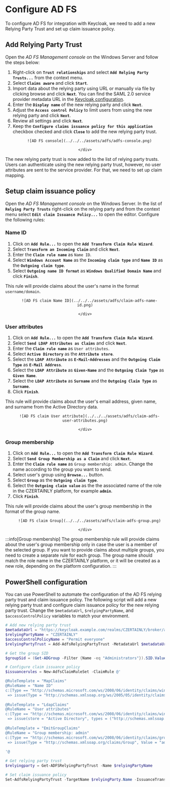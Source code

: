 # Configure AD FS

To configure AD FS for integration with Keycloak, we need to add a new Relying Party Trust and set up claim issuance policy.

## Add Relying Party Trust

Open the *AD FS Management console* on the Windows Server and follow the steps below:

1. Right-click on **`Trust relationships`** and select **`Add Relying Party Trusts...`** from the context menu.
2. Select **`Claims aware`** and click **`Start`**.
3. Import data about the relying party using URL or manually via file by clicking browse and click **`Next`**. You can find the SAML 2.0 service provider metadata URL in the [Keycloak configuration](./configure-keycloak#export-service-provider-metadata).
4. Enter the **`Display name`** of the new relying party and click **`Next`**.
5. Adjust the **`Access control Policy`** to limit users from using the new relying party and click **`Next`**.
6. Review all settings and click **`Next`**.
7. Keep the **`Configure claims issuance policy for this application`** checkbox checked and click **`Close`** to add the new relying party trust.

<center>
    <div style={{width: "80%"}}>

        ![AD FS console](../../../assets/adfs/adfs-console.png)

    </div>
</center>

The new relying party trust is now added to the list of relying party trusts. Users can authenticate using the new relying party trust, however, no user attributes are sent to the service provider. For that, we need to set up claim mapping.

## Setup claim issuance policy

Open the *AD FS Management console* on the Windows Server. In the list of **`Relying Party Trusts`** right-click on the relying party and from the context menu select **`Edit claim Issuance Policy...`** to open the editor. Configure the following rules:

### Name ID

1. Click on **`Add Rule...`** to open the **`Add Transform Claim Rule Wizard`**.
2. Select **`Transform an Incoming Claim`** and click **`Next`**.
3. Enter the **`Claim rule name`** as `Name ID`.
4. Select **`Windows Account Name`** as the **`Incoming claim type`** and **`Name ID`** as the **`Outgoing claim type`**.
5. Select **`Outgoing name ID format`** as **`Windows Qualified Domain Name`** and click **`Finish`**.

This rule will provide claims about the user's name in the format `username/domain`.

<center>
    <div style={{width: "80%"}}>

        ![AD FS claim Name ID](../../../assets/adfs/claim-adfs-name-id.png)

    </div>
</center>

### User attributes

1. Click on **`Add Rule...`** to open the **`Add Transform Claim Rule Wizard`**.
2. Select **`Send LDAP Attributes as Claims`** and click **`Next`**.
3. Enter the **`Claim rule name`** as `User attributes`.
4. Select **`Active Directory`** as the **`Attribute store`**.
5. Select the **`LDAP Attribute`** as **`E-Mail-Addresses`** and the **`Outgoing Claim Type`** as **`E-Mail Address`**.
6. Select the **`LDAP Attribute`** as **`Given-Name`** and the **`Outgoing Claim Type`** as **`Given Name`**.
7. Select the **`LDAP Attribute`** as **`Surname`** and the **`Outgoing Claim Type`** as **`Surname`**.
8. Click **`Finish`**.

This rule will provide claims about the user's email address, given name, and surname from the Active Directory data.

<center>
    <div style={{width: "80%"}}>

        ![AD FS claim User attribute](../../../assets/adfs/claim-adfs-user-attributes.png)

    </div>
</center>

### Group membership

1. Click on **`Add Rule...`** to open the **`Add Transform Claim Rule Wizard`**.
2. Select **`Send Group Membership as a Claim`** and click **`Next`**.
3. Enter the **`Claim rule name`** as `Group membership: admin`. Change the name according to the group you want to send.
4. Select user's group using **`Browse...`** button.
5. Select **`Group`** as the **`Outgoing claim type`**.
6. Select the **`Outgoing claim value`** as the the associated name of the role in the CZERTAINLY platform, for example **`admin`**.
7. Click **`Finish`**.

This rule will provide claims about the user's group membership in the format of the group name.

<center>
    <div style={{width: "80%"}}>

        ![AD FS claim Group](../../../assets/adfs/claim-adfs-group.png)

    </div>
</center>

:::info[Group membership]
The group membership rule will provide claims about the user's group membership only in case the user is a member of the selected group. If you want to provide claims about multiple groups, you need to create a separate rule for each group. The group name should match the role name in the CZERTAINLY platform, or it will be created as a new role, depending on the platform configuration.
:::

## PowerShell configuration

You can use PowerShell to automate the configuration of the AD FS relying party trust and claim issuance policy. The following script will add a new relying party trust and configure claim issuance policy for the new relying party trust. Change the `$metadataUrl`, `$relyingPartyName`, and `$accessControlPolicy` variables to match your environment.

```powershell
# Add new relying party trust
$metadataUrl = "https://keycloak.example.com/realms/CZERTAINLY/broker/adfs-idp-alias/endpoint/descriptor"
$relyingPartyName = "CZERTAINLY"
$accessControlPolicyName = "Permit everyone"
$relyingPartyTrust = Add-AdfsRelyingPartyTrust -MetadataUrl $metadataUrl -Name $relyingPartyName -AccessControlPolicyName $accessControlPolicy

# Get the group SID
$groupSid = (Get-ADGroup -Filter {Name -eq "Administrators"}).SID.Value

# Configure claim issuance policy
$issuancerules = New-AdfsClaimRuleSet -ClaimRule @'

@RuleTemplate = "MapClaims"
@RuleName = "Name ID"
c:[Type == "http://schemas.microsoft.com/ws/2008/06/identity/claims/windowsaccountname"]
 => issue(Type = "http://schemas.xmlsoap.org/ws/2005/05/identity/claims/nameidentifier", Issuer = c.Issuer, OriginalIssuer = c.OriginalIssuer, Value = c.Value, ValueType = c.ValueType, Properties["http://schemas.xmlsoap.org/ws/2005/05/identity/claimproperties/format"] = "urn:oasis:names:tc:SAML:1.1:nameid-format:WindowsDomainQualifiedName");
 
@RuleTemplate = "LdapClaims"
@RuleName = "User attributes"
c:[Type == "http://schemas.microsoft.com/ws/2008/06/identity/claims/windowsaccountname", Issuer == "AD AUTHORITY"]
 => issue(store = "Active Directory", types = ("http://schemas.xmlsoap.org/ws/2005/05/identity/claims/emailaddress", "http://schemas.xmlsoap.org/ws/2005/05/identity/claims/givenname", "http://schemas.xmlsoap.org/ws/2005/05/identity/claims/surname"), query = ";mail,givenName,sn;{0}", param = c.Value);
 
@RuleTemplate = "EmitGroupClaims"
@RuleName = "Group membership: admin"
c:[Type == "http://schemas.microsoft.com/ws/2008/06/identity/claims/groupsid", Value == "$groupSid", Issuer == "AD AUTHORITY"]
 => issue(Type = "http://schemas.xmlsoap.org/claims/Group", Value = "admin", Issuer = c.Issuer, OriginalIssuer = c.OriginalIssuer, ValueType = c.ValueType);
 
'@

# Get relying party trust
$relyingparty = Get-ADFSRelyingPartyTrust -Name $relyingPartyName

# Set claim issuance policy
Set-AdfsRelyingPartyTrust -TargetName $relyingParty.Name -IssuanceTransformRules $issuancerules.ClaimRulesString
```
